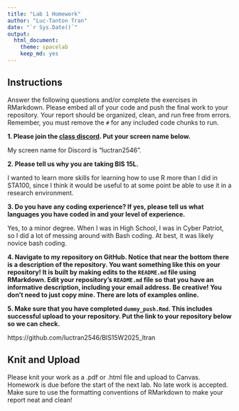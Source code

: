 ```yaml
---
title: "Lab 1 Homework"
author: "Luc-Tanton Tran"
date: "`r Sys.Date()`"
output:
  html_document: 
    theme: spacelab
    keep_md: yes
---
```


## Instructions
Answer the following questions and/or complete the exercises in RMarkdown. Please embed all of your code and push the final work to your repository. Your report should be organized, clean, and run free from errors. Remember, you must remove the `#` for any included code chunks to run.  

**1. Please join the [class discord](https://forms.gle/AHHXd3aobaAdkkFg9). Put your screen name below.** 

My screen name for Discord is "luctran2546".

**2. Please tell us why you are taking BIS 15L.**

I wanted to learn more skills for learning how to use R more than I did in STA100, since I think it would be useful to at some point be able to use it in a research environment.

**3. Do you have any coding experience? If yes, please tell us what languages you have coded in and your level of experience.**

Yes, to a minor degree. When I was in High School, I was in Cyber Patriot, so I did a lot of messing around with Bash coding. At best, it was likely novice bash coding.

**4. Navigate to my repository on GitHub. Notice that near the bottom there is a description of the repository. You want something like this on your repository! It is built by making edits to the `README.md` file using RMarkdown. Edit your repository's `README.md` file so that you have an informative description, including your email address. Be creative! You don't need to just copy mine. There are lots of examples online.**  

**5. Make sure that you have completed `dummy_push.Rmd`. This includes successful upload to your repository. Put the link to your repository below so we can check.**

https://github.com/luctran2546/BIS15W2025_ltran

## Knit and Upload
Please knit your work as a .pdf or .html file and upload to Canvas. Homework is due before the start of the next lab. No late work is accepted. Make sure to use the formatting conventions of RMarkdown to make your report neat and clean!  